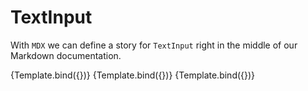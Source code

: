 
<Meta title="MDX/TextInput" component={TextInput} />

# TextInput

With `MDX` we can define a story for `TextInput` right in the middle of our
Markdown documentation.

<!--- This is your Story template function, shown here in React -->


<Canvas>
  <Story
    name="Unchecked"
    args={{
      label: "Unchecked",
    }}
  >
    {Template.bind({})}
  </Story>
  <Story
    name="Checked"
    args={{
      label: "Checked",
      checked: true,
    }}
  >
    {Template.bind({})}
  </Story>
  <Story
    name="Secondary"
    args={{
      label: "Secondary",
      checked: true,
      appearance: "secondary",
    }}
  >
    {Template.bind({})}
  </Story>
</Canvas>
